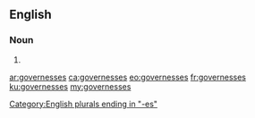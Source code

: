 ==English==

===Noun===
{{head|en|plural}}

# {{plural of|governess|lang=en|nocat=1}}

[[Category:English plurals ending in "-es"]]

[[ar:governesses]]
[[ca:governesses]]
[[eo:governesses]]
[[fr:governesses]]
[[ku:governesses]]
[[my:governesses]]